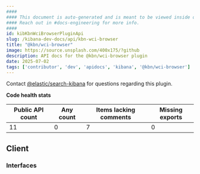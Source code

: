 ```yaml
---
####
#### This document is auto-generated and is meant to be viewed inside our experimental, new docs system.
#### Reach out in #docs-engineering for more info.
####
id: kibKbnWciBrowserPluginApi
slug: /kibana-dev-docs/api/kbn-wci-browser
title: "@kbn/wci-browser"
image: https://source.unsplash.com/400x175/?github
description: API docs for the @kbn/wci-browser plugin
date: 2025-07-02
tags: ['contributor', 'dev', 'apidocs', 'kibana', '@kbn/wci-browser']
---
```




Contact [@elastic/search-kibana](https://github.com/orgs/elastic/teams/search-kibana) for questions regarding this plugin.

**Code health stats**

| Public API count  | Any count | Items lacking comments | Missing exports |
|-------------------|-----------|------------------------|-----------------|
| 11 | 0 | 7 | 0 |

## Client

### Interfaces
<DocDefinitionList data={kbnWciBrowserObj.client.interfaces}/>

